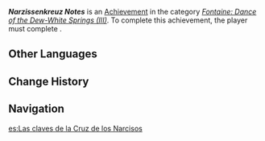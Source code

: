 {{Achievement Infobox
|id           = 80299
|order id     = 275
|category     = Fontaine: Dance of the Dew-White Springs (III)
|description  = What left its name behind? What lies spread all over the valley? What reflects itself in the mirror-water? What symbolizes the lonely, world-saving sacrifice?
|requirements = Complete [[Rowboat's Wake]]
|primogems    = 10
|tracking     = 
|topic        = 
|quest        = 
|hidden       = 
}}
'''''Narzissenkreuz Notes''''' is an [[Achievement]] in the category ''[[Fontaine: Dance of the Dew-White Springs (III)]]''. To complete this achievement, the player must complete {{Quest|Rowboat's Wake}}.

==Other Languages==
{{Other Languages
|en      = Narzissenkreuz Notes
|zhs     = 水仙十字题解
|zhs_rm  = 
|zht     = 水仙十字題解
|zht_rm  = 
|zh_tl   = 
|ja      = 水仙十字解説集
|ja_rm   = Suisen Juuji Daikai{{Assumed}}
|ja_tl   = 
|ko      = 수선화 십자 해답집
|ko_rm   = 
|ko_tl   = 
|es      = Las claves de la Cruz de los Narcisos
|es_tl   = The Keys of the Daffodil Cross
|fr      = Résolution de Narzissenkreuz
|fr_tl   = Narzissenkreuz Resolution
|ru      = Записи о Нарциссенкрейце
|ru_tl   = Notes of Narzissenkreuz
|th      = กุญแจไขปริศนาของ Narzissenkreuz
|th_rm   = 
|th_tl   = 
|vi      = Lời Giải Narzissenkreuz
|vi_tl   = 
|de      = Lösung fürs Narzissenkreuz
|de_tl   = Solution for the Narzissenkreuz
|id      = Jawaban Teka-Teki Narzissenkreuz
|id_tl   = Narzissenkreuz Puzzle Answer
|pt      = Anotações da Cruz de Narcissus
|pt_tl   = 
|tr      = Nergis Haçı Notları
|tr_tl   = 
|it      = Appunti di Narzissenkreuz
|it_tl   = Narzissenkreuz Notes
}}

==Change History==
{{Change History|4.2}}

==Navigation==
{{Achievement Navbox}}

[[es:Las claves de la Cruz de los Narcisos]]